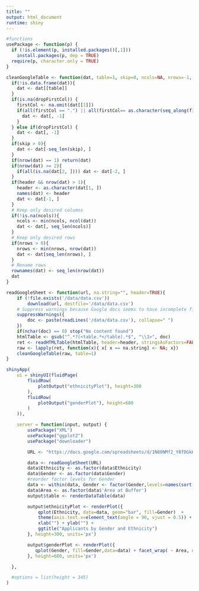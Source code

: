 ```yaml
---
title: ""
output: html_document
runtime: shiny
---
```


```r

#functions
usePackage <- function(p) {
  if (!is.element(p, installed.packages()[,1]))
    install.packages(p, dep = TRUE)
  require(p, character.only = TRUE)
}

cleanGoogleTable <- function(dat, table=1, skip=0, ncols=NA, nrows=-1, header=TRUE, dropFirstCol=NA){
  if(!is.data.frame(dat)){
    dat <- dat[[table]]
  }
  if(is.na(dropFirstCol)) {
    firstCol <- na.omit(dat[[1]])
    if(all(firstCol == ".") || all(firstCol== as.character(seq_along(firstCol)))) {
      dat <- dat[, -1]
    }
  } else if(dropFirstCol) {
    dat <- dat[, -1]
  }
  if(skip > 0){
    dat <- dat[-seq_len(skip), ]
  }
  if(nrow(dat) == 1) return(dat)
  if(nrow(dat) >= 2){
    if(all(is.na(dat[2, ]))) dat <- dat[-2, ]
  }
  if(header && nrow(dat) > 1){
    header <- as.character(dat[1, ])
    names(dat) <- header
    dat <- dat[-1, ]
  }
  # Keep only desired columns
  if(!is.na(ncols)){
    ncols <- min(ncols, ncol(dat))
    dat <- dat[, seq_len(ncols)]
  }
  # Keep only desired rows
  if(nrows > 0){
    nrows <- min(nrows, nrow(dat))
    dat <- dat[seq_len(nrows), ]
  }
  # Rename rows
  rownames(dat) <- seq_len(nrow(dat))
  dat
}

readGoogleSheet <- function(url, na.string="", header=TRUE){
    if (!file.exists('/data/data.csv'))
        download(url, destfile='/data/data.csv')
    # Suppress warnings because Google docs seems to have incomplete final line
    suppressWarnings({
        doc <- paste(readLines('/data/data.csv'), collapse=" ")
    })
    if(nchar(doc) == 0) stop("No content found")
    htmlTable <- gsub("^.*?(<table.*</table).*$", "\\1>", doc)
    ret <- readHTMLTable(htmlTable, header=header, stringsAsFactors=FALSE, as.data.frame=TRUE)
    raw <- lapply(ret, function(x){ x[ x == na.string] <- NA; x})
    cleanGoogleTable(raw, table=1)
}

shinyApp(
    ui = shinyUI(fluidPage(
        fluidRow(
            plotOutput("ethnicityPlot"), height=300
        ),
        fluidRow(
            plotOutput("genderPlot"), height=600
        )
    )),

    server = function(input, output) {
        usePackage("XML")
        usePackage("ggplot2")
        usePackage("downloader")

        URL <- "https://docs.google.com/spreadsheets/d/1N80NMf2_Y8fDGkHapyu_FjnXBKXvYVcG5iLFQ02PYdg/pubhtml"

        data <- readGoogleSheet(URL)
        data$Ethnicity <- as.factor(data$Ethnicity)
        data$Gender <- as.factor(data$Gender)
        #reorder factor levels for Gender
        data <- within(data, Gender <- factor(Gender,levels=names(sort(table(Gender), decreasing=TRUE))))
        data$Area <- as.factor(data$'Area at Buffer')
        output$table <- renderDataTable(data)

        output$ethnicityPlot <- renderPlot({
            qplot(Ethnicity, data=data, geom="bar", fill=Gender)  +
            theme(axis.text.x=element_text(angle = 90, vjust = 0.5)) +
            xlab("") + ylab("") +
            ggtitle("Applicants by Gender and Ethnicity")
        }, height=300, units='px')

        output$genderPlot <- renderPlot({
           qplot(Gender, fill=Gender,data=data) + facet_wrap( ~ Area, nrow=3)
        }, height=600, units='px')

  },

  #options = list(height = 345)
)
```
